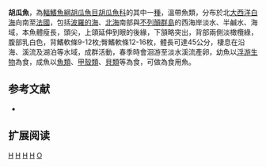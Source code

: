 {{Speciesbox 
| genus = Osmerus
| species = eperlanus
| authority = [[Linnaeus|Linnaeus]], 1758
| image = Eperlano.jpg
| status = LC
| status_system = IUCN3.1
| synonyms = *''Salmo eperlanus'',Linnaeus, 1758 
*''Osmerus eperlanus eperlanus '',Linnaeus, 1758 
*''Osmerus eparlanus '',Linnaeus, 1758 
*''Eperlanus schonfoldii '',Rutty, 1772 
*''Salmo eperlanomarinus '',Bloch, 1782 
*''Salmo spirinchus '',Pallas, 1814 
*''Osmerus eperlanus spirinchus'',Pallas, 1814 
}}
'''胡瓜魚'''，為[[輻鰭魚綱|輻鰭魚綱]][[胡瓜魚目|胡瓜魚目]][[胡瓜魚科|胡瓜魚科]]的其中一[[種|種]]，溫帶魚類，分布於北[[大西洋|大西洋]][[白海|白海]]向南至[[法國|法國]]，包括[[波羅的海|波羅的海]]、[[北海_(大西洋)|北海]]南部與[[不列顛群島|不列顛群島]]的西海岸淡水、半鹹水、海域，本魚體瘦長，頭尖，上頜延伸到眼的後緣，下頷略突出，背部兩側淡橄欖綠，腹部乳白色，背鰭軟條9-12枚;臀鰭軟條12-16枚，體長可達45公分，棲息在沿海、溪流及湖泊等水域，成群活動，春季時會洄游至淡水溪流產卵，幼魚以[[浮游生物|浮游生物]]為食，成魚以[[魚類|魚類]]、[[甲殼類|甲殼類]]、[[貝類|貝類]]等為食，可做為食用魚。

==参考文献==
*{{FishBase_species|genus=Osmerus|species=eperlanus|year=2015|month=9}}

== 扩展阅读 ==
{{refbegin}}
{{wikispecies-inline|Osmerus eperlanus|胡瓜魚}}
{{refend}}
{{Taxonbar|from=Q840795}}

[[Category:IUCN红色名录无危物种|H]]
[[Category:食用魚|H]]
[[Category:胡瓜魚屬|H]]
[[Category:卡尔·林奈命名的生物分类|H]]
[[Category:1758年描述的魚類|O]]